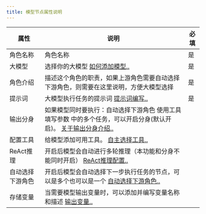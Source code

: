 ```yaml
---
title: 模型节点属性说明
---
```


 
| 属性 | 说明 | 必填 |
| --- | --- | --- |
| 角色名称 | 角色名称 | 是 |
| 大模型 | 选择你的大模型 [如何添加模型..](/docs/y-agent/model_setting) | 是 |
| 角色介绍 | 描述这个角色的职责，如果上游角色需要自动选择下游角色，则需要在这里说明，方便大模型选择 | 是 |
| 提示词 | 大模型执行任务的提示词 [提示词编写..](/docs/y-agent/work_flow/prompt_guide) | 是 |
| 输出分身 | 如果模型同时要执行：自动选择下游角色 使用工具  填写参数 中的多个任务，可以开启分身(默认开启)。 [关于输出分身介绍..](/docs/y-agent/work_flow/wf_nodes/model_node#输出分身)  |   |
| 配置工具 | 给模型添加可用工具。  [自主选择工具..](/docs/y-agent/work_flow/wf_nodes/model_node#工具配置) |   |
| ReAct推理 | 开启后模型会自动进行多轮推理（本功能和分身不能同时开启）  [ReAct推理配置..](/docs/y-agent/work_flow/wf_nodes/model_node#react推理) |   |
| 自动选择下游角色 | 开启后模型会自动选择下一步执行任务的节点，可以是多个也可以是一个  [自动选择下游角色..](/docs/y-agent/work_flow/wf_nodes/model_node#下游角色) |   |
| 存储变量 | 当需要模型输出变量时，可以添加并编写变量名称和描述  [输出变量..](/docs/y-agent/work_flow/wf_nodes/model_node#变量存储) |  |